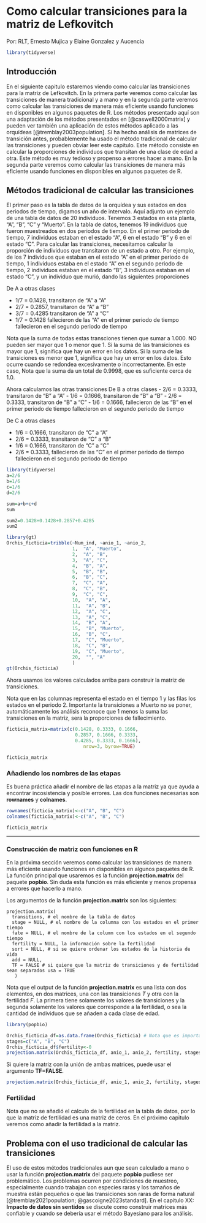 # Como calcular transiciones para la matriz de Lefkovitch

Por: RLT, Ernesto Mujica y Elaine Gonzalez y Aucencia

```r
library(tidyverse)
```

## Introducción

En el siguiente capitulo estaremos viendo como calcular las transiciones para la matriz de Lefkovitch. En la primera parte veremos como calcular las transiciones de manera tradicional y a mano y en la segunda parte veremos como calcular las transiciones de manera más eficiente usando funciones en disponibles en algunos paquetes de R. Los métodos presentado aquí son una adaptación de los métodos presentados en [@caswell2000matrix] y pueden ver también una aplicación de estos métodos aplicado a las orquídeas [@tremblay2003population]. Si ha hecho análisis de matrices de transición antes, probablemente ha usado el método tradicional de calcular las transiciones y pueden obviar leer este capitulo. Este método consiste en calcular la proporciones de individuos que transitan de una clase de edad a otra. Este método es muy tedioso y propenso a errores hacer a mano. En la segunda parte veremos como calcular las transiciones de manera más eficiente usando funciones en disponibles en algunos paquetes de R.

## Métodos tradicional de calcular las transiciones

El primer paso es la tabla de datos de la orquídea y sus estados en dos periodos de tiempo, digamos un año de intervalo. Aquí adjunto un ejemplo de una tabla de datos de 20 individuos. Tenemos 3 estados en esta planta, "A", "B", "C" y "Muerto". En la tabla de datos, tenemos 19 individuos que fueron muestreados en dos periodos de tiempo. En el primer periodo de tiempo, 7 individuos estaban en el estado "A", 6 en el estado "B" y 6 en el estado "C". Para calcular las transiciones, necesitamos calcular la proporción de individuos que transitaron de un estado a otro. Por ejemplo, de los 7 individuos que estaban en el estado "A" en el primer periodo de tiempo, 1 individuos estaba en el estado "A" en el segundo periodo de tiempo, 2 individuos estaban en el estado "B", 3 individuos estaban en el estado "C", y un individuo que murió, dando las siguientes proporciones

De A a otras clases

-   1/7 = 0.1428, transitaron de "A" a "A"
-   2/7 = 0.2857, transitaron de "A" a "B"
-   3/7 = 0.4285 transitaron de "A" a "C"
-   1/7 = 0.1428 fallecieron de las "A" en el primer periodo de tiempo fallecieron en el segundo periodo de tiempo

Nota que la suma de todas estas transciones tienen que sumar a 1.000. NO pueden ser mayor que 1 o menor que 1. Si la suma de las transiciones es mayor que 1, significa que hay un error en los datos. Si la suma de las transiciones es menor que 1, significa que hay un error en los datos. Esto ocurre cuando se redondea excesivamente o incorrectamente. En este caso, Nota que la suma da un total de 0.9998, que es suficiente cerca de 1.0.

Ahora calculamos las otras transiciones De B a otras clases - 2/6 = 0.3333, transitaron de "B" a "A" - 1/6 = 0.1666, transitaron de "B" a "B" - 2/6 = 0.3333, transitaron de "B" a "C" - 1/6 = 0.1666, fallecieron de las "B" en el primer periodo de tiempo fallecieron en el segundo periodo de tiempo

De C a otras clases

-   1/6 = 0.1666, transitaron de "C" a "A"
-   2/6 = 0.3333, transitaron de "C" a "B"
-   1/6 = 0.1666, transitaron de "C" a "C"
-   2/6 = 0.3333, fallecieron de las "C" en el primer periodo de tiempo fallecieron en el segundo periodo de tiempo

```r
library(tidyverse)
a=2/6
b=1/6
c=1/6
d=2/6

sum=a+b+c+d
sum

sum2=0.1428+0.1428+0.2857+0.4285
sum2

```

```r

library(gt)
Orchis_ficticia=tribble(~Num_ind, ~anio_1, ~anio_2,
                        1,  "A", "Muerto",
                        2,  "A", "B",
                        3,  "A", "C",
                        4,  "B", "A",
                        5,  "B", "B",
                        6,  "B", "C",
                        7,  "C", "A",
                        8,  "C", "B",
                        9,  "C", "C",
                        10,  "A", "A",
                        11,  "A", "B",
                        12,  "A", "C",
                        13,  "A", "C",
                        14,  "B", "A",
                        15,  "B", "Muerto",
                        16,  "B", "C",
                        17,  "C", "Muerto",
                        18,  "C", "B",
                        19,  "C", "Muerto",
                        20,  "", "A"
                        )
gt(Orchis_ficticia)                        
```

Ahora usamos los valores calculados arriba para construir la matriz de transiciones.

Nota que en las columnas representa el estado en el tiempo 1 y las filas los estados en el periodo 2. Importante la transiciones a Muerto no se poner, automáticamente los análisis reconoce que 1 menos la suma las transiciones en la matriz, sera la proporciones de fallecimiento.

```r
ficticia_matrix=matrix(c(0.1428, 0.3333, 0.1666,
                         0.2857, 0.1666, 0.3333,
                         0.4285, 0.3333, 0.1666), 
                            nrow=3, byrow=TRUE)

ficticia_matrix
```

### Añadiendo los nombres de las etapas

Es buena práctica añadir el nombre de las etapas a la matriz ya que ayuda a encontrar incosistencia y posible errores. Las dos funciones necesarias son **rownames** y **colnames**.

```r
rownames(ficticia_matrix)<-c("A", "B", "C")
colnames(ficticia_matrix)<-c("A", "B", "C")

ficticia_matrix

```

------------------------------------------------------------------------

### Construcción de matriz con funciones en R

En la próxima sección veremos como calcular las transiciones de manera más eficiente usando funciones en disponibles en algunos paquetes de R. La función principal que usaremos es la función **projection.matrix** del paquete **popbio**. Sin duda esta función es más eficiente y menos propensa a errores que hacerlo a mano.

Los argumentos de la función **projection.matrix** son los siguientes:

```         
projection.matrix(
  transitions, # el nombre de la tabla de datos
  stage = NULL, # el nombre de la columna con los estados en el primer tiempo
  fate = NULL, # el nombre de la column con los estados en el segundo tiempo
  fertility = NULL, la información sobre la fertilidad
  sort = NULL, # si se quiere ordenar los estados de la historia de vida
  add = NULL,
  TF = FALSE # si quiere que la matriz de transiciones y de fertilidad sean separados usa = TRUE 
   )
```

Nota que el output de la función **projection.matrix** es una lista con dos elementos, en dos matrices, una con las transiciones $T$ y otra con la fertilidad $F$. La primera tiene solamente los valores de transiciones y la segunda solamente los valores que corresponde a la fertilidad, o sea la cantidad de individuos que se añaden a cada clase de edad.

```r
library(popbio)

Orchis_ficticia_df=as.data.frame(Orchis_ficticia) # Nota que es importante convertir la tabla de datos a un data frame si es en formato de tibble. 
stages=c("A", "B", "C")
Orchis_ficticia_df$fertility<-0
projection.matrix(Orchis_ficticia_df, anio_1, anio_2, fertility, stages, TF=TRUE)


```

Si quiere la matriz con la unión de ambas matrices, puede usar el argumento **TF=FALSE**.

```r
projection.matrix(Orchis_ficticia_df, anio_1, anio_2, fertility, stages, TF=FALSE)
```

### Fertilidad

Nota que no se añadió el calculo de la fertilidad en la tabla de datos, por lo que la matriz de fertilidad es una matriz de ceros. En el próximo capitulo veremos como añadir la fertilidad a la matriz.

## Problema con el uso tradicional de calcular las transiciones

El uso de estos métodos tradicionales aun que sean calculado a mano o usar la función **projection.matrix** del paquete **popbio** pudiese ser problemático. Los problemas ocurren por condiciones de muestreo, especialmente cuando trabajan con especies raras y los tamaños de muestra están pequeños o que las transiciones son raras de forma natural [@tremblay2021population; @gascoigne2023standard]. En el capitulo XX: **Impacto de datos sin sentidos** se discute como construir matrices más confiable y cuando se debería usar el método Bayesiano para los análisis.
